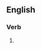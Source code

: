 ==English==

===Verb===
{{head|en|present participle}}

# {{present participle of|fictionalize|lang=en|nocat=1}}